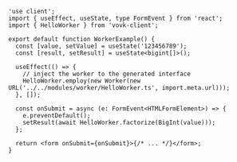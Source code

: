 ```tsx
'use client';
import { useEffect, useState, type FormEvent } from 'react';
import { HelloWorker } from 'vovk-client';

export default function WorkerExample() {
  const [value, setValue] = useState('123456789');
  const [result, setResult] = useState<bigint[]>();

  useEffect(() => {
    // inject the worker to the generated interface
    HelloWorker.employ(new Worker(new URL('../../modules/worker/HelloWorker.ts', import.meta.url)));
  }, []);

  const onSubmit = async (e: FormEvent<HTMLFormElement>) => {
    e.preventDefault();
    setResult(await HelloWorker.factorize(BigInt(value)));
  };

  return <form onSubmit={onSubmit}>{/* ... */}</form>;
}
```
